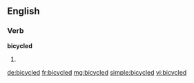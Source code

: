 ==English==

===Verb===
'''bicycled'''

# {{past of|[[bicycle]]}}

[[de:bicycled]]
[[fr:bicycled]]
[[mg:bicycled]]
[[simple:bicycled]]
[[vi:bicycled]]